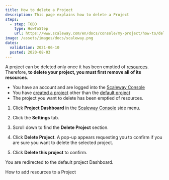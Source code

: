 ```yaml
---
title: How to delete a Project
description: This page explains how to delete a Project
steps:
  - step: TODO
    type: HowToStep
    url: https://www.scaleway.com/en/docs/console/my-project/how-to/delete-a-project
image: /assets/images/docs/scaleway.png
dates:
  validation: 2021-06-10
  posted: 2020-08-03
---
```


A project can be deleted only once it has been emptied of [resources](/console/my-project/concepts#resources). Therefore, **to delete your project, you must first remove all of its resources**.

<Message type="requirement">

- You have an account and are logged into the [Scaleway Console](https://console.scaleway.com)
- You have [created a project](/console/my-project/how-to/create-a-project) other than the [default project](/console/my-project/concepts#default-project)
- The project you want to delete has been emptied of resources.

</Message>

1. Click **Project Dashboard** in the [Scaleway Console](https://console.scaleway.com) side menu. 

2. Click the **Settings** tab.

3. Scroll down to find the **Delete Project** section.
  <Lightbox src="scaleway-delete-project.png" alt="" />

4. Click **Delete Project**. A pop-up appears requesting you to confirm if you are sure you want to delete the selected project. 
  <Lightbox src="scaleway-delete-pop-up.png" alt="" />

5. Click **Delete this project** to confirm. 

You are redirected to the default project Dashboard.


<Navigation title="See Also">
  <PreviousButton to="/console/my-project/how-to/add-resources-project/">How to add resources to a Project</PreviousButton>
</Navigation>
